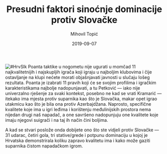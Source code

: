 ﻿---
title: Presudni faktori sinoćnje dominacije protiv Slovačke
date: 2019-09-07
slug: hrvatska-slovacka
author: Mihovil Topić
published: true
description: Kvaliteta igre je naprosto određena količinom kontrole koju imate na utakmici, a tu je važno tko je s druge strane
color: #007BFF
---
![#HrvSlk](./hrvatska-slovacka.jpg)
Poanta taktike u nogometu nije ugurati u momčad  11 najkvalitetnijih i najskupljih igrača koji igraju u najboljim klubovima i čije ostavljanje na klupi nećete morati objašnjavati javnosti u slučaju lošeg rezultata. Poanta je izabrati 11 pravih koji će se svojim profilima i igračkim karakteristikama najbolje nadopunjavati, a tu Petković — iako nije univerzalno rješenje za svaki kontekst, posebno ne kad se vrati Kramarić — itekako ima mjesta protiv suparnika kao što je Slovačka, makar opet igrao utakmicu kao što je bila ona protiv Azerbajdžana. Naprosto, specifične kvalitete koje ima u igri leđima i korištenju međulinijskih prostora nema nijedan drugi naš napadač, a one savršeno nadopunjuju one kvalitete koje imaju njegovi suigrači i na taj ih način čini boljima.

A kad se stvari poslože onda dobijete ono što ste vidjeli protiv Slovačke — 31 udarac, četiri gola, tri stative/grede i potpunu dominaciju u kojoj je Hrvatska demonstrirala koliku zapravo kvalitetu ima i kako može gaziti suparnika čistom napadačkom igrom.


